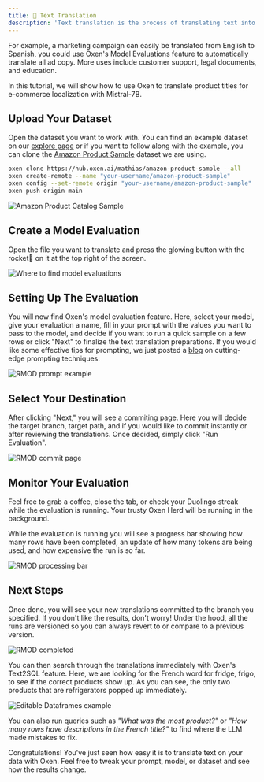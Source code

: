 ```yaml
---
title: 📝 Text Translation
description: 'Text translation is the process of translating text into another language. This process has never been easier with LLMs commonly supporting multiple languages such as Spanish, French, and Italian.'
---
```


For example, a marketing campaign can easily be translated from English to Spanish, you could use Oxen's Model Evaluations feature to automatically translate all ad copy. More uses include customer support, legal documents, and education.

In this tutorial, we will show how to use Oxen to translate product titles for e-commerce localization with Mistral-7B.

## Upload Your Dataset

Open the dataset you want to work with. You can find an example dataset on our [explore page](https://www.oxen.ai/explore) or if you want to follow along with the example, you can clone the [Amazon Product Sample](https://www.oxen.ai/mathias/amazon-product-sample) dataset we are using.



```bash
oxen clone https://hub.oxen.ai/mathias/amazon-product-sample --all
oxen create-remote --name "your-username/amazon-product-sample"
oxen config --set-remote origin "your-username/amazon-product-sample"
oxen push origin main
```

<img
  className="block"
  src="/images/repo.png"
  alt="Amazon Product Catalog Sample"
/>

## Create a Model Evaluation

Open the file you want to translate and press the glowing button with the rocket🚀 on it at the top right of the screen.


<img
  className="block"
  src="/images/rmod_button.png"
  alt="Where to find model evaluations"
/>

## Setting Up The Evaluation

You will now find Oxen's model evaluation feature. Here, select your model, give your evaluation a name, fill in your prompt with the values you want to pass to the model, and decide if you want to run a quick sample on a few rows or click "Next" to finalize the text translation preparations. If you would like some effective tips for prompting, we just posted a [blog](https://www.oxen.ai/blog/the-prompt-report-part-1-a-systematic-survey-of-prompting-techniques) on cutting-edge prompting techniques:

<img
  className="block"
  src="/images/product_translation_prompt.png"
  alt="RMOD prompt example"
/>

## Select Your Destination

After clicking "Next," you will see a commiting page. Here you will decide the target branch, target path, and if you would like to commit instantly or after reviewing the translations. Once decided, simply click "Run Evaluation".

<img
  className="block"
  src="/images/commit_page.png"
  alt="RMOD commit page"
/>

## Monitor Your Evaluation

Feel free to grab a coffee, close the tab, or check your Duolingo streak while the evaluation is running. Your trusty Oxen Herd will be running in the background.

While the evaluation is running you will see a progress bar showing how many rows have been completed, an update of how many tokens are being used, and how expensive the run is so far.


<img
  className="block"
  src="/images/progress_bar.png"
  alt="RMOD processing bar"
/>

## Next Steps

Once done, you will see your new translations committed to the branch you specified. If you don't like the results, don't worry! Under the hood, all the runs are versioned so you can always revert to or compare to a previous version.


<img
  className="block"
  src="/images/example_completed.png"
  alt="RMOD completed"
/>

You can then search through the translations immediately with Oxen's Text2SQL feature. Here, we are looking for the French word for fridge, frigo, to see if the correct products show up. As you can see, the only two products that are refrigerators popped up immediately. 

<img
  className="block"
  src="/images/t2s_example.png"
  alt="Editable Dataframes example"
/>

You can also run queries such as *"What was the most product?"* or *"How many rows have descriptions in the French title?"*  to find where the LLM made mistakes to fix.

Congratulations! You've just seen how easy it is to translate text on your data with Oxen. Feel free to tweak your prompt, model, or dataset and see how the results change.